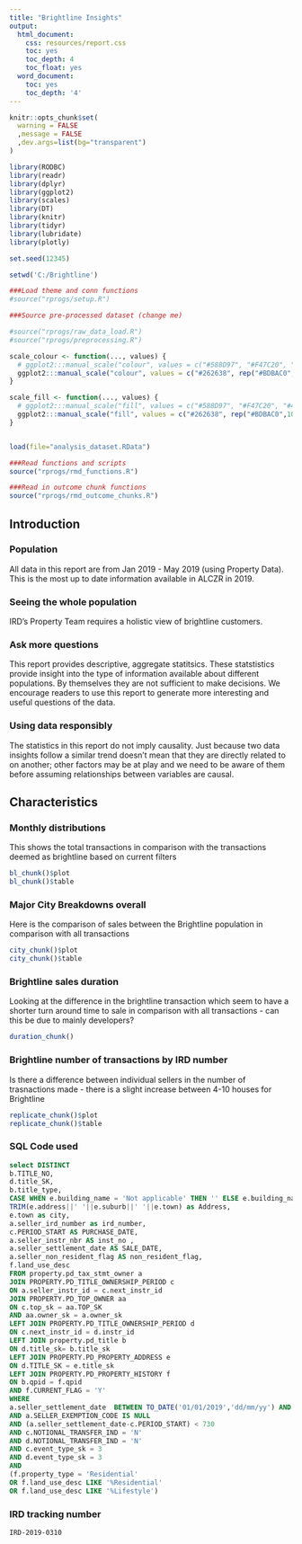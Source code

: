 ```yaml
---
title: "Brightline Insights"
output:
  html_document:
    css: resources/report.css
    toc: yes
    toc_depth: 4
    toc_float: yes
  word_document:
    toc: yes
    toc_depth: '4'
---
```



```r
knitr::opts_chunk$set(
  warning = FALSE
  ,message = FALSE
  ,dev.args=list(bg="transparent")
)
```

```r

library(RODBC)
library(readr)
library(dplyr)
library(ggplot2)
library(scales)
library(DT)
library(knitr)
library(tidyr)
library(lubridate)
library(plotly)

set.seed(12345)

setwd('C:/Brightline')

###Load theme and conn functions
#source("rprogs/setup.R")

###Source pre-processed dataset (change me)

#source("rprogs/raw_data_load.R")
#source("rprogs/preprocessing.R")

scale_colour <- function(..., values) {
  # ggplot2:::manual_scale("colour", values = c("#588D97", "#F47C20", "#414258", "#315259", "#262638"), ...)
  ggplot2:::manual_scale("colour", values = c("#262638", rep("#BDBAC0",10)), ...)
}

scale_fill <- function(..., values) {
  # ggplot2:::manual_scale("fill", values = c("#588D97", "#F47C20", "#414258", "#315259", "#262638"), ...)
  ggplot2:::manual_scale("fill", values = c("#262638", rep("#BDBAC0",10)), ...)
}


load(file="analysis_dataset.RData")

```


```r

###Read functions and scripts
source("rprogs/rmd_functions.R")

###Read in outcome chunk functions
source("rprogs/rmd_outcome_chunks.R")

```

## Introduction 

### Population


All data in this report are from Jan 2019 - May 2019 (using Property Data). This is the most up to date information available in ALCZR in 2019.

### Seeing the whole population

IRD's Property Team requires a holistic view of brightline customers. 

### Ask more questions

This report provides descriptive, aggregate statitsics. These statstistics provide insight into the type of information available about different populations. By themselves they are not sufficient to make decisions. We encourage readers to use this report to generate more interesting and useful questions of the data.

### Using data responsibly

The statistics in this report do not imply causality. Just because two data insights follow a similar trend doesn't mean that they are directly related to on another; other factors may be at play and we need to be aware of them before assuming relationships between variables are causal.


## Characteristics


### Monthly distributions

This shows the total transactions in comparison with the transactions deemed as brightline based on current filters 

```r
bl_chunk()$plot
bl_chunk()$table

```


### Major City Breakdowns overall

Here is the comparison of sales between the Brightline population in comparison with all transactions

```r

city_chunk()$plot
city_chunk()$table

```

### Brightline sales duration
Looking at the difference in the brightline transaction which seem to have a shorter turn around time to sale in comparison with all transactions - can this be due to mainly developers?

```r
duration_chunk()
```

### Brightline number of transactions by IRD number
Is there a difference between individual sellers in the number of trasnactions made - there is a slight increase between 4-10 houses for Brightline
```r
replicate_chunk()$plot
replicate_chunk()$table

```

### SQL Code used
```sql
select DISTINCT
b.TITLE_NO,
d.title_SK,
b.title_type,
CASE WHEN e.building_name = 'Not applicable' THEN '' ELSE e.building_name end as building_name,
TRIM(e.address||' '||e.suburb||' '||e.town) as Address,
e.town as city,
a.seller_ird_number as ird_number, 
c.PERIOD_START AS PURCHASE_DATE, 
a.seller_instr_nbr AS inst_no ,
a.seller_settlement_date AS SALE_DATE, 
a.seller_non_resident_flag AS non_resident_flag,
f.land_use_desc
FROM property.pd_tax_stmt_owner a
JOIN PROPERTY.PD_TITLE_OWNERSHIP_PERIOD c
ON a.seller_instr_id = c.next_instr_id
JOIN PROPERTY.PD_TOP_OWNER aa
ON c.top_sk = aa.TOP_SK
AND aa.owner_sk = a.owner_sk
LEFT JOIN PROPERTY.PD_TITLE_OWNERSHIP_PERIOD d
ON c.next_instr_id = d.instr_id
LEFT JOIN property.pd_title b
ON d.title_sk= b.title_sk
LEFT JOIN PROPERTY.PD_PROPERTY_ADDRESS e
ON d.TITLE_SK = e.title_sk
LEFT JOIN PROPERTY.PD_PROPERTY_HISTORY f
ON b.qpid = f.qpid
AND f.CURRENT_FLAG = 'Y'
WHERE
a.seller_settlement_date  BETWEEN TO_DATE('01/01/2019','dd/mm/yy') AND TO_DATE('31/05/2019','dd/mm/yy')
AND a.SELLER_EXEMPTION_CODE IS NULL
AND (a.seller_settlement_date-c.PERIOD_START) < 730
AND c.NOTIONAL_TRANSFER_IND = 'N' 
AND d.NOTIONAL_TRANSFER_IND = 'N'
AND c.event_type_sk = 3
AND d.event_type_sk = 3 
AND
(f.property_type = 'Residential' 
OR f.land_use_desc LIKE '%Residential'
OR f.land_use_desc LIKE '%Lifestyle')
```

### IRD tracking number

`IRD-2019-0310`

